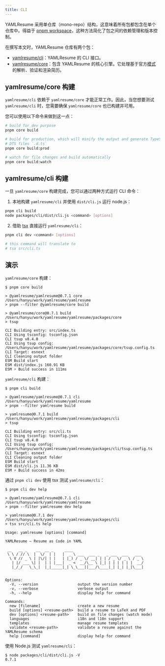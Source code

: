 ```yaml
---
title: CLI
---
```


YAMLResume 采用单仓库（mono-repo）结构，这意味着所有包都包含在单个仓库中。得益于 [pnpm workspace](https://pnpm.io/workspaces)，这种方法简化了包之间的依赖管理和版本控制。

在撰写本文时，YAMLResume 仓库有两个包：

- [yamlresume/cli](https://github.com/yamlresume/yamlresume/tree/main/packages/cli)：YAMLResume 的 CLI 接口。
- [yamlresume/core](https://github.com/yamlresume/yamlresume/tree/main/packages/core)：包含 YAMLResume 的核心引擎。它处理基于官方[模式](/zh-cn/docs/compiler/schema)的解析、验证和渲染简历。

## yamlresume/core 构建

`yamlresume/cli` 依赖于 `yamlresume/core` 才能正常工作。因此，当您想要测试 `yamlresume/cli` 时，您需要确保 `yamlresume/core` 也已构建并可用。

您可以使用以下命令来做到这一点：

```bash
# build for dev purpose
pnpm core build

# build for production, which will minify the output and generate TypeScript
# DTS files `.d.ts`
pnpm core build:prod

# watch for file changes and build automatically
pnpm core build:watch
```

## yamlresume/cli 构建

一旦 `yamlresume/core` 构建完成，您可以通过两种方式运行 CLI 命令：

1. 本地构建 `yamlresume/cli` 并使用 `dist/cli.js` 运行 node.js：

```bash
pnpm cli build
node packages/cli/dist/cli.js <command> [options]
```

2. 借助 [tsx](https://tsx.is/) 直接运行 `yamlresume/cli`：

```bash
pnpm cli dev <command> [options]

# this command will translate to
# tsx src/cli.ts
```

## 演示

`yamlresume/core` 构建：

```console
$ pnpm core build

> @yamlresume/yamlresume@0.7.1 core /Users/hanyu/work/yamlresume/yamlresume
> pnpm --filter @yamlresume/core build

> @yamlresume/core@0.7.1 build /Users/hanyu/work/yamlresume/yamlresume/packages/core
> tsup

CLI Building entry: src/index.ts
CLI Using tsconfig: tsconfig.json
CLI tsup v8.4.0
CLI Using tsup config: /Users/hanyu/work/yamlresume/yamlresume/packages/core/tsup.config.ts
CLI Target: esnext
CLI Cleaning output folder
ESM Build start
ESM dist/index.js 160.91 KB
ESM ⚡️ Build success in 111ms
```

`yamlresume/cli` 构建：

```console
$ pnpm cli build

> @yamlresume/yamlresume@0.7.1 cli /Users/hanyu/work/yamlresume/yamlresume
> pnpm --filter yamlresume build

> yamlresume@0.7.1 build /Users/hanyu/work/yamlresume/yamlresume/packages/cli
> tsup

CLI Building entry: src/cli.ts
CLI Using tsconfig: tsconfig.json
CLI tsup v8.4.0
CLI Using tsup config: /Users/hanyu/work/yamlresume/yamlresume/packages/cli/tsup.config.ts
CLI Target: esnext
CLI Cleaning output folder
ESM Build start
ESM dist/cli.js 11.36 KB
ESM ⚡️ Build success in 42ms
```

通过 `pnpm cli dev` 使用 tsx 测试 `yamlresume/cli`：

```console
$ pnpm cli dev help

> @yamlresume/yamlresume@0.7.1 cli /Users/hanyu/work/yamlresume/yamlresume
> pnpm --filter yamlresume dev help

> yamlresume@0.7.1 dev /Users/hanyu/work/yamlresume/yamlresume/packages/cli
> tsx src/cli.ts help

Usage: yamlresume [options] [command]

YAMLResume — Resume as Code in YAML

 __   __ _    __  __ _     ____
 \ \ / // \  |  \/  | |   |  _ \ ___  ___ _   _ ___  ___   ___
  \ V // _ \ | |\/| | |   | |_) / _ \/ __| | | / _ \/ _ \ / _ \
   | |/ ___ \| |  | | |___|  _ <  __/\__ \ |_| | | | | | |  __/
   |_/_/   \_\_|  |_|_____|_| \_\___||___/\____|_| |_| |_|\___|


Options:
  -V, --version                  output the version number
  -v, --verbose                  verbose output
  -h, --help                     display help for command

Commands:
  new [filename]                 create a new resume
  build [options] <resume-path>  build a resume to LaTeX and PDF
  dev [options] <resume-path>    build on file changes (watch mode)
  languages                      i18n and l10n support
  templates                      manage resume templates
  validate <resume-path>         validate a resume against the YAMLResume schema
  help [command]                 display help for command
```

使用 Node.js 测试 `yamlresume/cli`：

```console
$ node packages/cli/dist/cli.js -V
0.7.1
```
